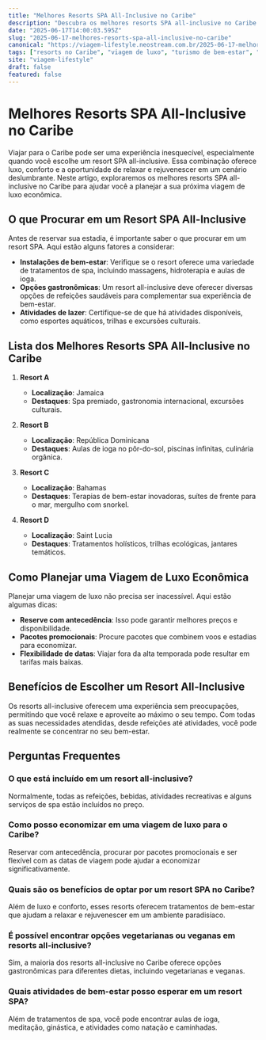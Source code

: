 ```yaml
---
title: "Melhores Resorts SPA All-Inclusive no Caribe"
description: "Descubra os melhores resorts SPA all-inclusive no Caribe para uma viagem de luxo e bem-estar imperdível."
date: "2025-06-17T14:00:03.595Z"
slug: "2025-06-17-melhores-resorts-spa-all-inclusive-no-caribe"
canonical: "https://viagem-lifestyle.neostream.com.br/2025-06-17-melhores-resorts-spa-all-inclusive-no-caribe"
tags: ["resorts no Caribe", "viagem de luxo", "turismo de bem-estar", "dicas de viagem"]
site: "viagem-lifestyle"
draft: false
featured: false
---
```


# Melhores Resorts SPA All-Inclusive no Caribe

Viajar para o Caribe pode ser uma experiência inesquecível, especialmente quando você escolhe um resort SPA all-inclusive. Essa combinação oferece luxo, conforto e a oportunidade de relaxar e rejuvenescer em um cenário deslumbrante. Neste artigo, exploraremos os melhores resorts SPA all-inclusive no Caribe para ajudar você a planejar a sua próxima viagem de luxo econômica.

## O que Procurar em um Resort SPA All-Inclusive

Antes de reservar sua estadia, é importante saber o que procurar em um resort SPA. Aqui estão alguns fatores a considerar:

- **Instalações de bem-estar**: Verifique se o resort oferece uma variedade de tratamentos de spa, incluindo massagens, hidroterapia e aulas de ioga.
- **Opções gastronômicas**: Um resort all-inclusive deve oferecer diversas opções de refeições saudáveis para complementar sua experiência de bem-estar.
- **Atividades de lazer**: Certifique-se de que há atividades disponíveis, como esportes aquáticos, trilhas e excursões culturais.

## Lista dos Melhores Resorts SPA All-Inclusive no Caribe

1. **Resort A**
   - **Localização**: Jamaica
   - **Destaques**: Spa premiado, gastronomia internacional, excursões culturais.

2. **Resort B**
   - **Localização**: República Dominicana
   - **Destaques**: Aulas de ioga no pôr-do-sol, piscinas infinitas, culinária orgânica.

3. **Resort C**
   - **Localização**: Bahamas
   - **Destaques**: Terapias de bem-estar inovadoras, suítes de frente para o mar, mergulho com snorkel.

4. **Resort D**
   - **Localização**: Saint Lucia
   - **Destaques**: Tratamentos holísticos, trilhas ecológicas, jantares temáticos.

## Como Planejar uma Viagem de Luxo Econômica

Planejar uma viagem de luxo não precisa ser inacessível. Aqui estão algumas dicas:

- **Reserve com antecedência**: Isso pode garantir melhores preços e disponibilidade.
- **Pacotes promocionais**: Procure pacotes que combinem voos e estadias para economizar.
- **Flexibilidade de datas**: Viajar fora da alta temporada pode resultar em tarifas mais baixas.

## Benefícios de Escolher um Resort All-Inclusive

Os resorts all-inclusive oferecem uma experiência sem preocupações, permitindo que você relaxe e aproveite ao máximo o seu tempo. Com todas as suas necessidades atendidas, desde refeições até atividades, você pode realmente se concentrar no seu bem-estar.

## Perguntas Frequentes

### O que está incluído em um resort all-inclusive?

Normalmente, todas as refeições, bebidas, atividades recreativas e alguns serviços de spa estão incluídos no preço.

### Como posso economizar em uma viagem de luxo para o Caribe?

Reservar com antecedência, procurar por pacotes promocionais e ser flexível com as datas de viagem pode ajudar a economizar significativamente.

### Quais são os benefícios de optar por um resort SPA no Caribe?

Além de luxo e conforto, esses resorts oferecem tratamentos de bem-estar que ajudam a relaxar e rejuvenescer em um ambiente paradisíaco.

### É possível encontrar opções vegetarianas ou veganas em resorts all-inclusive?

Sim, a maioria dos resorts all-inclusive no Caribe oferece opções gastronômicas para diferentes dietas, incluindo vegetarianas e veganas.

### Quais atividades de bem-estar posso esperar em um resort SPA?

Além de tratamentos de spa, você pode encontrar aulas de ioga, meditação, ginástica, e atividades como natação e caminhadas.